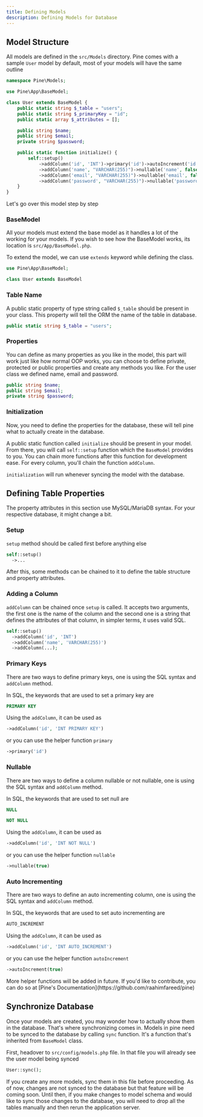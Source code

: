 ```yaml
---
title: Defining Models
description: Defining Models for Database
---
```


## Model Structure

All models are defined in the `src/Models` directory. Pine comes with a sample `User` model by default, most of your models will have the same outline

```php
namespace Pine\Models;

use Pine\App\BaseModel;

class User extends BaseModel {
    public static string $_table = "users";
    public static string $_primaryKey = "id";
    public static array $_attributes = [];

    public string $name;
    public string $email;
    private string $password;

    public static function initialize() {
        self::setup()
            ->addColumn('id', 'INT')->primary('id')->autoIncrement('id')
            ->addColumn('name', "VARCHAR(255)")->nullable('name', false)
            ->addColumn('email', "VARCHAR(255)")->nullable('email', false)
            ->addColumn('password', "VARCHAR(255)")->nullable('password', false);
    }
}
```

Let's go over this model step by step

### BaseModel

All your models must extend the base model as it handles a lot of the working for your models. If you wish to see how the BaseModel works, its location is `src/App/BaseModel.php`.

To extend the model, we can use `extends` keyword while defining the class.

```php
use Pine\App\BaseModel;

class User extends BaseModel
```

### Table Name

A public static property of type string called `$_table` should be present in your class. This property will tell the ORM the name of the table in database.

```php
public static string $_table = "users";
```

### Properties

You can define as many properties as you like in the model, this part will work just like how normal OOP works, you can choose to define private, protected or public properties and create any methods you like. For the user class we defined name, email and password.

```php
public string $name;
public string $email;
private string $password;
```

### Initialization

Now, you need to define the properties for the database, these will tell pine what to actually create in the database.

A public static function called `initialize` should be present in your model. From there, you will call `self::setup` function which the `BaseModel` provides to you. You can chain more functions after this function for development ease. For every column, you'll chain the function `addColumn`.

`initialization` will run whenever syncing the model with the database.

## Defining Table Properties

<Note title="Important">
The property attributes in this section use MySQL/MariaDB syntax. For your respective database, it might change a bit.
</Note>

### Setup

`setup` method should be called first before anything else
```php
self::setup()
  ->...
```

After this, some methods can be chained to it to define the table structure and property attributes.

### Adding a Column

`addColumn` can be chained once `setup` is called. It accepts two arguments, the first one is the name of the column and the second one is a string that defines the attributes of that column, in simpler terms, it uses valid SQL.

```php
self::setup()
  ->addColumn('id', 'INT')
  ->addColumn('name', 'VARCHAR(255)')
  ->addColumn(...);
```

### Primary Keys

There are two ways to define primary keys, one is using the SQL syntax and `addColumn` method.

In SQL, the keywords that are used to set a primary key are 
```sql
PRIMARY KEY
```

Using the `addColumn`, it can be used as

```php
->addColumn('id', 'INT PRIMARY KEY')
```

or you can use the helper function `primary`

```php
->primary('id')
```

### Nullable

There are two ways to define a column nullable or not nullable, one is using the SQL syntax and `addColumn` method.

In SQL, the keywords that are used to set null are 
```sql
NULL

NOT NULL
```

Using the `addColumn`, it can be used as

```php
->addColumn('id', 'INT NOT NULL')
```

or you can use the helper function `nullable`

```php
->nullable(true)
```

### Auto Incrementing

There are two ways to define an auto incrementing column, one is using the SQL syntax and `addColumn` method.

In SQL, the keywords that are used to set auto incrementing are 
```sql
AUTO_INCREMENT
```

Using the `addColumn`, it can be used as

```php
->addColumn('id', 'INT AUTO_INCREMENT')
```

or you can use the helper function `autoIncrement`

```php
->autoIncrement(true)
```

<Note title="Info">
More helper functions will be added in future. If you'd like to contribute, you can do so at [Pine's Documentation](https://github.com/raahimfareed/pine)
</Note>

## Synchronize Database

Once your models are created, you may wonder how to actually show them in the database. That's where synchronizing comes in. Models in pine need to be synced to the database by calling `sync` function. It's a function that's inherited from `BaseModel` class.

First, headover to `src/config/models.php` file. In that file you will already see the user model being synced

```php
User::sync();
```

If you create any more models, sync them in this file before proceeding. As of now, changes are not synced to the database but that feature will be coming soon. Until then, if you make changes to model schema and would like to sync those changes to the database, you will need to drop all the tables manually and then rerun the application server.
